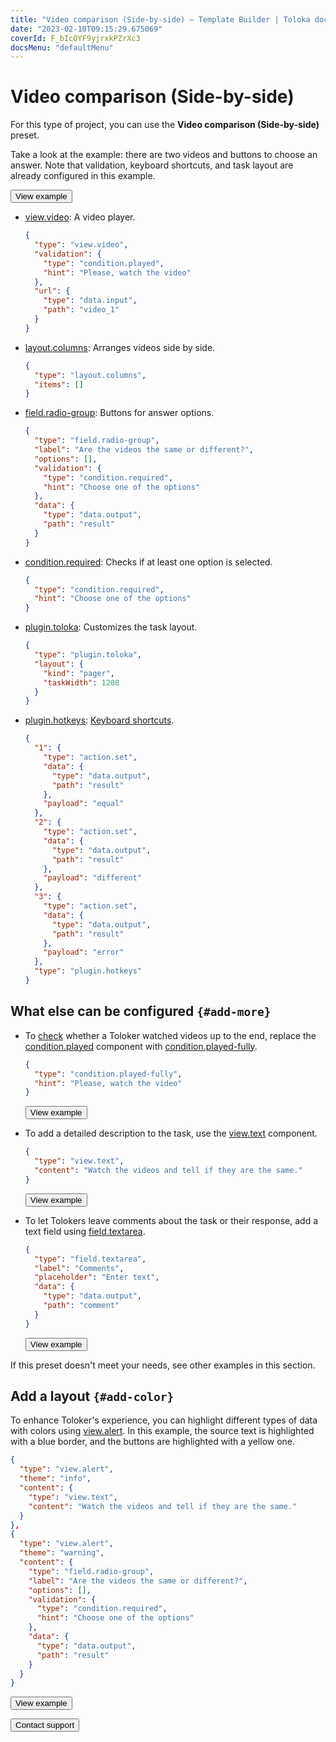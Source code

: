 ```yaml
---
title: "Video comparison (Side-by-side) — Template Builder | Toloka documentation"
date: "2023-02-10T09:15:29.675069"
coverId: F_bIcOYF9yjrxkPZrXc3
docsMenu: "defaultMenu"
---
```



# Video comparison (Side-by-side)

For this type of project, you can use the **Video comparison (Side-by-side)** preset.

Take a look at the example: there are two videos and buttons to choose an answer. Note that validation, keyboard shortcuts, and task layout are already configured in this example.

<Button view="defaultInverse" size="l" type="link" url="https://ya.cc/t/h0PX65GS3ttDRj">View example</Button>

<Cut title="Components used in the example">

- [view.video](/docs/template-builder/reference/view.video): A video player.

  <Cut title="Show code">

  ```json
  {
    "type": "view.video",
    "validation": {
      "type": "condition.played",
      "hint": "Please, watch the video"
    },
    "url": {
      "type": "data.input",
      "path": "video_1"
    }
  }
  ```

  </Cut>

- [layout.columns](/docs/template-builder/reference/layout.columns): Arranges videos side by side.

  <Cut title="Show code">

  ```json
  {
    "type": "layout.columns",
    "items": []
  }
  ```

  </Cut>

- [field.radio-group](/docs/template-builder/reference/field.radio-group): Buttons for answer options.

  <Cut title="Show code">

  ```json
  {
    "type": "field.radio-group",
    "label": "Are the videos the same or different?",
    "options": [],
    "validation": {
      "type": "condition.required",
      "hint": "Choose one of the options"
    },
    "data": {
      "type": "data.output",
      "path": "result"
    }
  }
  ```

  </Cut>

- [condition.required](/docs/template-builder/reference/condition.required): Checks if at least one option is selected.

  <Cut title="Show code">

  ```json
  {
    "type": "condition.required",
    "hint": "Choose one of the options"
  }
  ```

  </Cut>

- [plugin.toloka](/docs/template-builder/reference/plugin.toloka): Customizes the task layout.

  <Cut title="Show code">

  ```json
  {
    "type": "plugin.toloka",
    "layout": {
      "kind": "pager",
      "taskWidth": 1200
    }
  }
  ```

  </Cut>

- [plugin.hotkeys](/docs/template-builder/reference/plugin.hotkeys): [Keyboard shortcuts](/docs/template-builder/best-practices/hotkeys).

  <Cut title="Show code">

  ```json
  {
    "1": {
      "type": "action.set",
      "data": {
        "type": "data.output",
        "path": "result"
      },
      "payload": "equal"
    },
    "2": {
      "type": "action.set",
      "data": {
        "type": "data.output",
        "path": "result"
      },
      "payload": "different"
    },
    "3": {
      "type": "action.set",
      "data": {
        "type": "data.output",
        "path": "result"
      },
      "payload": "error"
    },
    "type": "plugin.hotkeys"
  }
  ```

  </Cut>

</Cut>

<TolokaTbSourceAddMedia/>

## What else can be configured `{#add-more}`

- To [check](/docs/template-builder/best-practices/conditions) whether a Toloker watched videos up to the end, replace the [condition.played](/docs/template-builder/reference/condition.played) component with [condition.played-fully](/docs/template-builder/reference/condition.played-fully).

  <Cut title="Show code">

  ```json
  {
    "type": "condition.played-fully",
    "hint": "Please, watch the video"
  }
  ```

  </Cut>

  <Button view="defaultInverse" size="l" type="link" url="https://ya.cc/t/gIJRfreg3ttDTG">View example</Button>

- To add a detailed description to the task, use the [view.text](/docs/template-builder/reference/view.text) component.

  <Cut title="Show code">

  ```json
  {
    "type": "view.text",
    "content": "Watch the videos and tell if they are the same."
  }
  ```

  </Cut>

  <Button view="defaultInverse" size="l" type="link" url="https://ya.cc/t/izMU-u7x3ttDUS">View example</Button>

- To let Tolokers leave comments about the task or their response, add a text field using [field.textarea](/docs/template-builder/reference/field.textarea).

  <Cut title="Show code">

  ```json
  {
    "type": "field.textarea",
    "label": "Comments",
    "placeholder": "Enter text",
    "data": {
      "type": "data.output",
      "path": "comment"
    }
  }
  ```

  </Cut>

  <Button view="defaultInverse" size="l" type="link" url="https://ya.cc/t/X-T_nb_K3ttDVR">View example</Button>

If this preset doesn't meet your needs, see other examples in this section.

## Add a layout `{#add-color}`

To enhance Toloker's experience, you can highlight different types of data with colors using [view.alert](/docs/template-builder/reference/view.alert). In this example, the source text is highlighted with a blue border, and the buttons are highlighted with a yellow one.

  <Cut title="Show code">

  ```json
  {
    "type": "view.alert",
    "theme": "info",
    "content": {
      "type": "view.text",
      "content": "Watch the videos and tell if they are the same."
    }
  },
  {
    "type": "view.alert",
    "theme": "warning",
    "content": {
      "type": "field.radio-group",
      "label": "Are the videos the same or different?",
      "options": [],
      "validation": {
        "type": "condition.required",
        "hint": "Choose one of the options"
      },
      "data": {
        "type": "data.output",
        "path": "result"
      }
    }
  }
  ```

  </Cut>

  <Button view="defaultInverse" size="l" type="link" url="https://ya.cc/t/7YaPTOBr3ttDWf">View example</Button>

<p></p>

<Button view="defaultInverse" size="l" type="link" url="/docs/guide/troubleshooting/support?form-source=template-builder-templates-sbs-video">Contact support</Button>
